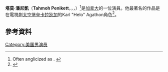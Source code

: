 {{Infobox person
| name         = Tahmoh Penikett
| image        = File:Tahmoh Penikett 2006.jpg
| image_size   = 
| caption      = 
| birth_date   = {{Birth date and age|1975|5|20}}
| birth_place  = [[加拿大|加拿大]][[育空地區|育空地區]][[白馬市|白馬市]]
| years_active = 1996–現在
| occupation   = 演員
}}
'''塔莫·潘尼凱'''（'''Tahmoh Penikett'''，{{IPA-ath|ˈtaʔmo|}}，{{IPAc-en|ˈ|p|ɛ|n|ɨ|k|ɨ|t}}，{{bd|1975年|5月20日}}）<ref>Often anglicized as {{IPAc-en|ˈ|t|ɑː|m|oʊ}}. {{cite web|url=http://www.youtube.com/watch?v=swnwPLkT88g&eurl=http%3A%2F%2Fodeo.com%2Fepisodes%2F24063675-Dollhouse-Unique-Cast-Names&feature=player_embedded|title=Dollhouse Unique Cast Names|publisher=[[Fox_Broadcasting_Company|Fox Broadcasting Company]]|date=2009-02-09|accessdate=2009-03-27|archive-date=2016-07-30|archive-url=https://web.archive.org/web/20160730104510/https://www.youtube.com/watch?v=swnwPLkT88g&eurl=http:%2F%2Fodeo.com%2Fepisodes%2F24063675-Dollhouse-Unique-Cast-Names&feature=player_embedded|dead-url=no}}</ref>是[[加拿大|加拿大]]的一位演員。他最著名的作品是在電視劇[[太空堡垒卡拉狄加|太空堡垒卡拉狄加]]的Karl "Helo" Agathon角色<ref name="Buddy TV">{{cite web|url=http://www.buddytv.com/articles/battlestar-galactica/profile/tahmoh-penikett.aspx|title=Tahmoh Penikett as Karl Agathon|publisher=BuddyTV.com|accessdate=October 21, 2011|deadurl=yes|archiveurl=https://web.archive.org/web/20120203155844/http://www.buddytv.com/articles/battlestar-galactica/profile/tahmoh-penikett.aspx|archivedate=2012年2月3日|df=}}</ref>。
==參考資料==
{{Reflist}}
[[Category:美国男演员|Category:美国男演员]]